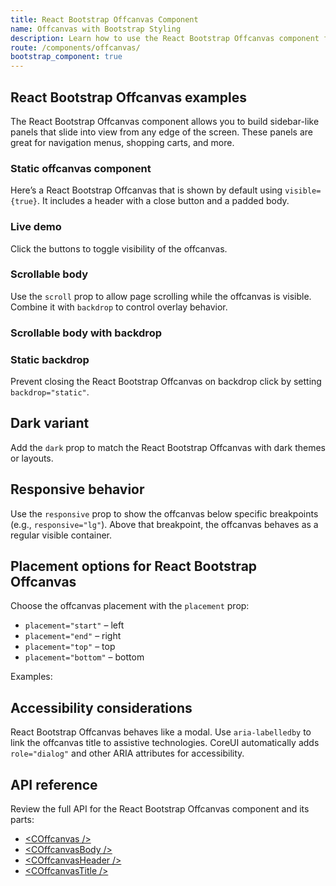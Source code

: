 ```yaml
---
title: React Bootstrap Offcanvas Component
name: Offcanvas with Bootstrap Styling
description: Learn how to use the React Bootstrap Offcanvas component from CoreUI to create hidden sidebars and sliding panels for navigation, shopping carts, or any additional UI element.
route: /components/offcanvas/
bootstrap_component: true
---
```


## React Bootstrap Offcanvas examples

The React Bootstrap Offcanvas component allows you to build sidebar-like panels that slide into view from any edge of the screen. These panels are great for navigation menus, shopping carts, and more.

### Static offcanvas component

Here’s a React Bootstrap Offcanvas that is shown by default using `visible={true}`. It includes a header with a close button and a padded body.

<ExampleSnippet
  className="theme-bootstrap docs-example-offcanvas bg-body-tertiary p-0 overflow-hidden"
  component="OffcanvasExample"
  componentName="React Bootstrap Offcanvas"
/>

### Live demo

Click the buttons to toggle visibility of the offcanvas.

<ExampleSnippet className="theme-bootstrap" component="OffcanvasLiveExample" componentName="React Bootstrap Offcanvas" />

### Scrollable body

Use the `scroll` prop to allow page scrolling while the offcanvas is visible. Combine it with `backdrop` to control overlay behavior.

<ExampleSnippet className="theme-bootstrap" component="OffcanvasBodyScrollingExample" componentName="React Bootstrap Offcanvas" />

### Scrollable body with backdrop

<ExampleSnippet
  className="theme-bootstrap"
  component="OffcanvasBodyScrollingAndBackdropExample"
  componentName="React Bootstrap Offcanvas"
/>

### Static backdrop

Prevent closing the React Bootstrap Offcanvas on backdrop click by setting `backdrop="static"`.

<ExampleSnippet className="theme-bootstrap" component="OffcanvasStaticBackdropExample" componentName="React Bootstrap Offcanvas" />

## Dark variant

Add the `dark` prop to match the React Bootstrap Offcanvas with dark themes or layouts.

<ExampleSnippet
  className="theme-bootstrap docs-example-offcanvas bg-body-secondary p-0 overflow-hidden"
  component="OffcanvasDarkExample"
  componentName="React Bootstrap Offcanvas"
/>

## Responsive behavior

Use the `responsive` prop to show the offcanvas below specific breakpoints (e.g., `responsive="lg"`). Above that breakpoint, the offcanvas behaves as a regular visible container.

<ExampleSnippet className="theme-bootstrap" component="OffcanvasResponsiveExample" componentName="React Bootstrap Offcanvas" />

## Placement options for React Bootstrap Offcanvas

Choose the offcanvas placement with the `placement` prop:

- `placement="start"` – left
- `placement="end"` – right
- `placement="top"` – top
- `placement="bottom"` – bottom

Examples:

<ExampleSnippet className="theme-bootstrap" component="OffcanvasPlacementTopExample" componentName="React Bootstrap Offcanvas" />
<ExampleSnippet className="theme-bootstrap" component="OffcanvasPlacementRightExample" componentName="React Bootstrap Offcanvas" />
<ExampleSnippet className="theme-bootstrap" component="OffcanvasPlacementBottomExample" componentName="React Bootstrap Offcanvas" />

## Accessibility considerations

React Bootstrap Offcanvas behaves like a modal. Use `aria-labelledby` to link the offcanvas title to assistive technologies. CoreUI automatically adds `role="dialog"` and other ARIA attributes for accessibility.

## API reference

Review the full API for the React Bootstrap Offcanvas component and its parts:

- [&lt;COffcanvas /&gt;](../api/#coffcanvas)
- [&lt;COffcanvasBody /&gt;](../api/#coffcanvasbody)
- [&lt;COffcanvasHeader /&gt;](../api/#coffcanvasheader)
- [&lt;COffcanvasTitle /&gt;](../api/#coffcanvastitle)
